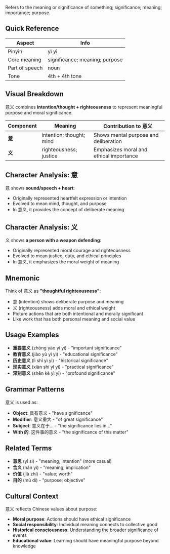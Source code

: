 Refers to the meaning or significance of something; significance; meaning; importance; purpose.

## Quick Reference

| Aspect         | Info                           |
| -------------- | ------------------------------ |
| Pinyin         | yì yì                          |
| Core meaning   | significance; meaning; purpose |
| Part of speech | noun                           |
| Tone           | 4th + 4th tone                 |

## Visual Breakdown

意义 combines **intention/thought + righteousness** to represent meaningful purpose and moral significance.

| Component | Meaning                   | Contribution to 意义                    |
| --------- | ------------------------- | --------------------------------------- |
| **意**    | intention; thought; mind  | Shows mental purpose and deliberation   |
| **义**    | righteousness; justice    | Emphasizes moral and ethical importance |

## Character Analysis: 意

意 shows **sound/speech + heart**:
- Originally represented heartfelt expression or intention
- Evolved to mean mind, thought, and purpose
- In 意义, it provides the concept of deliberate meaning

## Character Analysis: 义

义 shows **a person with a weapon defending**:
- Originally represented moral courage and righteousness
- Evolved to mean justice, duty, and ethical principles
- In 意义, it emphasizes the moral weight of meaning

## Mnemonic

Think of 意义 as **"thoughtful righteousness"**:
- 意 (intention) shows deliberate purpose and meaning
- 义 (righteousness) adds moral and ethical weight
- Picture actions that are both intentional and morally significant
- Like work that has both personal meaning and social value

## Usage Examples

- **重要意义** (zhòng yào yì yì) - "important significance"
- **教育意义** (jiào yù yì yì) - "educational significance"
- **历史意义** (lì shǐ yì yì) - "historical significance"
- **现实意义** (xiàn shí yì yì) - "practical significance"
- **深刻意义** (shēn kè yì yì) - "profound significance"

## Grammar Patterns

意义 is used as:
- **Object**: 具有意义 - "have significance"
- **Modifier**: 意义重大 - "of great significance"
- **Subject**: 意义在于... - "the significance lies in..."
- **With 的**: 这件事的意义 - "the significance of this matter"

## Related Terms

- **意思** (yì si) - "meaning; intention" (more casual)
- **含义** (hán yì) - "meaning; implication"
- **价值** (jià zhí) - "value; worth"
- **目的** (mù dì) - "purpose; objective"

## Cultural Context

意义 reflects Chinese values about purpose:
- **Moral purpose**: Actions should have ethical significance
- **Social responsibility**: Individual meaning connects to collective good
- **Historical consciousness**: Understanding the broader significance of events
- **Educational value**: Learning should have meaningful purpose beyond knowledge
